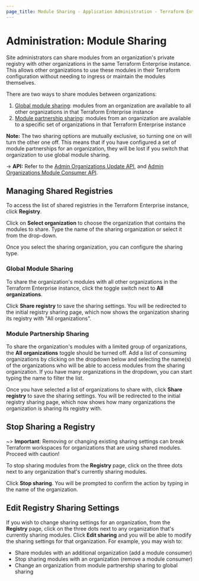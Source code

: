 ```yaml
---
page_title: Module Sharing - Application Administration - Terraform Enterprise
---
```


# Administration: Module Sharing

Site administrators can share modules from an organization's private registry with other organizations in the same Terraform Enterprise instance. This allows other organizations to use these modules in their Terraform configuration without needing to ingress or maintain the modules themselves.

There are two ways to share modules between organizations:

1. [Global module sharing](#global-module-sharing): modules from an organization are available to all other organizations in that Terraform Enterprise instance
1. [Module partnership sharing](#module-partnership-sharing): modules from an organization are available to a specific set of organizations in that Terraform Enterprise instance

**Note:** The two sharing options are mutually exclusive, so turning one on will turn the other one off. This means that if you have configured a set of module partnerships for an organization, they will be lost if you switch that organization to use global module sharing.

-> **API:** Refer to the [Admin Organizations Update API](/enterprise/api-docs/admin/organizations#update-an-organization), and [Admin Organizations Module Consumer API](/enterprise/api-docs/admin/organizations#update-an-organization-39-s-module-consumers).

## Managing Shared Registries

To access the list of shared registries in the Terraform Enterprise instance, click **Registry**.

Click on **Select organization** to choose the organization that contains the modules to share. Type the name of the sharing organization or select it from the drop-down.

Once you select the sharing organization, you can configure the sharing type.

### Global Module Sharing

To share the organization's modules with all other organizations in the Terraform Enterprise instance, click the toggle switch next to **All organizations**.

Click **Share registry** to save the sharing settings. You will be redirected to the initial registry sharing page, which now shows the organization sharing its registry with "All organizations".

### Module Partnership Sharing

To share the organization's modules with a limited group of organizations, the **All organizations** toggle should be turned off. Add a list of consuming organizations by clicking on the dropdown below and selecting the name(s) of the organizations who will be able to access modules from the sharing organization. If you have many organizations in the dropdown, you can start typing the name to filter the list.

Once you have selected a list of organizations to share with, click **Share registry** to save the sharing settings. You will be redirected to the initial registry sharing page, which now shows how many organizations the organization is sharing its registry with.

## Stop Sharing a Registry

~> **Important**: Removing or changing existing sharing settings can break Terraform workspaces for organizations that are using shared modules. Proceed with caution!

To stop sharing modules from the **Registry** page, click on the three dots next to any organization that's currently sharing modules.

Click **Stop sharing**. You will be prompted to confirm the action by typing in the name of the organization.

## Edit Registry Sharing Settings

If you wish to change sharing settings for an organization, from the **Registry** page, click on the three dots next to any organization that's currently sharing modules. Click **Edit sharing** and you will be able to modify the sharing settings for that organization. For example, you may wish to:

- Share modules with an additional organization (add a module consumer)
- Stop sharing modules with an organization (remove a module consumer)
- Change an organization from module partnership sharing to global sharing
